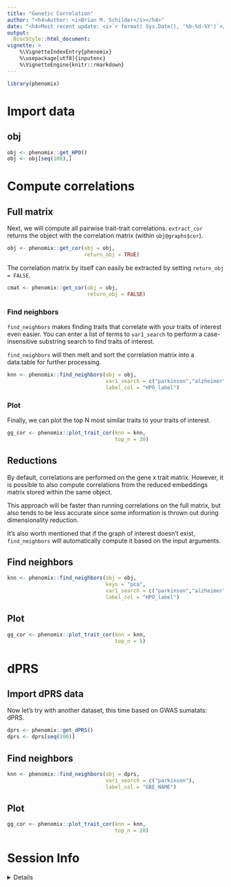 ```yaml
---
title: "Genetic Correlation"
author: "<h4>Author: <i>Brian M. Schilder</i></h4>" 
date: "<h4>Most recent update: <i>`r format( Sys.Date(), '%b-%d-%Y')`</i></h4>"
output:
  BiocStyle::html_document:
vignette: >
    %\VignetteIndexEntry{phenomix} 
    %\usepackage[utf8]{inputenc}
    %\VignetteEngine{knitr::rmarkdown}
---
```


```r
library(phenomix) 
```


# Import data

## obj 

```r
obj <- phenomix::get_HPO()
obj <- obj[seq(100),]
```


# Compute correlations

## Full matrix 

Next, we will compute all pairwise trait-trait correlations.
`extract_cor` returns the object with the correlation matrix 
(within `obj@graphs$cor`).

```r
obj <- phenomix::get_cor(obj = obj,
                         return_obj = TRUE)
```

The correlation matrix by itself 
can easily be extracted by setting `return_obj = FALSE`.

```r
cmat <- phenomix::get_cor(obj = obj,
                          return_obj = FALSE)
```

### Find neighbors

`find_neighbors` makes finding traits that correlate with your 
traits of interest even easier. You can enter a list of terms to `var1_search`
to perform a case-insensitive substring search to find traits of interest. 

`find_neighbors` will then melt and sort the correlation matrix into a 
data.table for further processing.

```r
knn <- phenomix::find_neighbors(obj = obj, 
                                var1_search = c("parkinson","alzheimer"), 
                                label_col = "HPO_label")
```

### Plot

Finally, we can plot the top N most similar traits to your traits of interest.

```r
gg_cor <- phenomix::plot_trait_cor(knn = knn,
                                   top_n = 30)
```


## Reductions

By default, correlations are performed on the gene x trait matrix.
However, it is possible to also compute correlations from the 
reduced embeddings matrix stored within the same object.

This approach will be faster than running correlations on the full matrix,
but also tends to be less accurate since some information is thrown out during 
dimensionality reduction.

It's also worth mentioned that if the graph of interest doesn't exist, `find_neighbors` will automatically compute it based on the input arguments.

## Find neighbors

```r
knn <- phenomix::find_neighbors(obj = obj, 
                                keys = "pca",
                                var1_search = c("parkinson","alzheimer"), 
                                label_col = "HPO_label")
```

## Plot

```r
gg_cor <- phenomix::plot_trait_cor(knn = knn,
                                   top_n = 5)
```



# dPRS

## Import dPRS data

Now let's try with another dataset, this time based on GWAS sumatats: dPRS. 

```r
dprs <- phenomix::get_dPRS()
dprs <- dprs[seq(100)]
```

## Find neighbors

```r
knn <- phenomix::find_neighbors(obj = dprs, 
                                var1_search = c("parkinson"), 
                                label_col = "GBE_NAME")
```

## Plot

```r
gg_cor <- phenomix::plot_trait_cor(knn = knn, 
                                   top_n = 20)
```



# Session Info 

<details> 

```r
utils::sessionInfo()
```

</details>  

